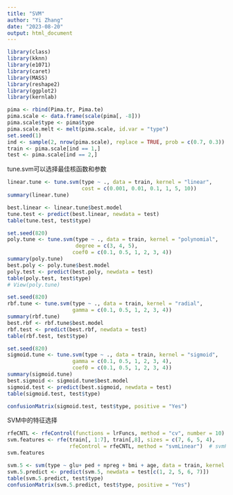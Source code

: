 ```yaml
---
title: "SVM"
author: "Yi Zhang"
date: "2023-08-20"
output: html_document
---
```


```r
library(class)
library(kknn)
library(e1071)
library(caret)
library(MASS)
library(reshape2)
library(ggplot2)
library(kernlab)
```

```r
pima <- rbind(Pima.tr, Pima.te)
pima.scale <- data.frame(scale(pima[, -8]))
pima.scale$type <- pima$type
pima.scale.melt <- melt(pima.scale, id.var = "type")
set.seed(1)
ind <- sample(2, nrow(pima.scale), replace = TRUE, prob = c(0.7, 0.3))
train <- pima.scale[ind == 1,]
test <- pima.scale[ind == 2,]
```

tune.svm可以选择最佳核函数和参数
```r
linear.tune <- tune.svm(type ~ ., data = train, kernel = "linear", 
                        cost = c(0.001, 0.01, 0.1, 1, 5, 10))
summary(linear.tune)
```

```r
best.linear <- linear.tune$best.model
tune.test <- predict(best.linear, newdata = test)
table(tune.test, test$type)
```

```r
set.seed(820)
poly.tune <- tune.svm(type ~ ., data = train, kernel = "polynomial",
                      degree = c(3, 4, 5), 
                     coef0 = c(0.1, 0.5, 1, 2, 3, 4))
summary(poly.tune)
best.poly <- poly.tune$best.model
poly.test <- predict(best.poly, newdata = test)
table(poly.test, test$type)
# View(poly.tune)
```


```r
set.seed(820)
rbf.tune <- tune.svm(type ~ ., data = train, kernel = "radial",
                     gamma = c(0.1, 0.5, 1, 2, 3, 4))
summary(rbf.tune)
best.rbf <- rbf.tune$best.model
rbf.test <- predict(best.rbf, newdata = test)
table(rbf.test, test$type)
```

```r
set.seed(820)
sigmoid.tune <- tune.svm(type ~ ., data = train, kernel = "sigmoid",
                     gamma = c(0.1, 0.5, 1, 2, 3, 4),
                     coef0 = c(0.1, 0.5, 1, 2, 3, 4))
summary(sigmoid.tune)
best.sigmoid <- sigmoid.tune$best.model
sigmoid.test <- predict(best.sigmoid, newdata = test)
table(sigmoid.test, test$type)
```

```r
confusionMatrix(sigmoid.test, test$type, positive = "Yes")
```
SVM中的特征选择
```r
rfeCNTL <- rfeControl(functions = lrFuncs, method = "cv", number = 10)
svm.features <- rfe(train[, 1:7], train[,8], sizes = c(7, 6, 5, 4),
                    rfeControl = rfeCNTL, method = "svmLinear")  # svmPoly
svm.features
```

```r
svm.5 <- svm(type ~ glu+ ped + npreg + bmi + age, data = train, kernel = "linear")
svm.5.predict <- predict(svm.5, newdata = test[c(1, 2, 5, 6, 7)])
table(svm.5.predict, test$type)
confusionMatrix(svm.5.predict, test$type, positive = "Yes")
```



